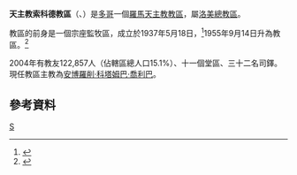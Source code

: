 {{Infobox Roman Catholic diocese
|Roman Catholic Diocese of = 天主教索科德教區
|Latin name of diocese = Dioecesis Sokodensis

|image =
|caption =
|location = 多哥
|territory =
|population =122,857

|rite = 拉丁禮
|patron =
|province =洛美
|established = 1937年
|cathedral = 聖德肋撒主教座堂
|co-cathedral =
|leadership = 主教
|website =
|教宗 =
|metropolitan =
|ordinary = 安博羅削·科塔姆巴·喬利巴

|coadjutor bishop =
|auxiliary =
}}

'''天主教索科德教區'''（{{lang-la|Dioecesis Dioecesis Sokodensis}}、{{lang-fr|Diocèse de Sokodé}}）是[[多哥|多哥]]一個[[羅馬天主教|羅馬天主教]][[教區|教區]]，屬[[天主教洛美總教區|洛美總教區]]。

教區的前身是一個宗座監牧區，成立於1937年5月18日，<ref>{{cite journal
|journal=[[宗座公報|宗座公報]]
|publisher=梵蒂岡出版社
|date=1937年
|volume=29
|title=''Supremum quo fungimur''
|page=465
|url=http://www.vatican.va/archive/aas/documents/AAS%2029%20%5B1937%5D%20-%20ocr.pdf
|access-date=2014-01-14
|archive-date=2010-06-14
|archive-url=https://web.archive.org/web/20100614200709/http://www.vatican.va/archive/aas/documents/AAS%2029%20%5B1937%5D%20-%20ocr.pdf
|dead-url=no
}}</ref>1955年9月14日升為教區。<ref>{{cite journal
|journal=[[宗座公報|宗座公報]]
|publisher=梵蒂岡出版社
|date=1956年
|volume=48
|title=''Dum tantis''
|page=113
|url=http://www.vatican.va/archive/aas/documents/AAS%2048%20%5B1956%5D%20-%20ocr.pdf
|access-date=2011-10-26
|archive-date=2010-03-27
|archive-url=https://web.archive.org/web/20100327070537/http://www.vatican.va/archive/aas/documents/AAS%2048%20%5B1956%5D%20-%20ocr.pdf
|dead-url=no
}}</ref>

2004年有教友122,857人（佔轄區總人口15.1%）、十一個堂區、三十二名司鐸。現任教區主教為[[安博羅削·科塔姆巴·喬利巴|安博羅削·科塔姆巴·喬利巴]]。

==參考資料==
{{reflist}}
{{多哥天主教教區}}
[[Category:多哥天主教教區|S]]